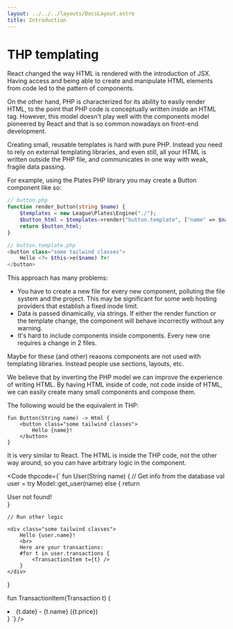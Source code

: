 ```yaml
---
layout: ../../../layouts/DocsLayout.astro
title: Introduction
---
```


# THP templating

React changed the way HTML is rendered with the introduction of JSX.
Having access and being able to create and manipulate HTML elements
from code led to the pattern of components.

On the other hand, PHP is characterized for its ability to easily render
HTML, to the point that PHP code is conceptually written inside an
HTML tag. However, this model doesn't play well with the components
model pioneered by React and that is so common nowadays on front-end
development.

Creating small, reusable templates is hard with pure PHP. Instead you
need to rely on external templating libraries, and even still, all your
HTML is written outside the PHP file, and communicates in one way
with weak, fragile data passing.

For example, using the Plates PHP library you may create a Button component
like so:

```php
// button.php
function render_button(string $name) {
    $templates = new League\Plates\Engine("./");
    $button_html = $templates->render("button.template", ["name" => $name]);
    return $button_html;
}
```

```php
// button.template.php
<button class="some tailwind classes">
    Hello <?= $this->e($name) ?>!
</button>
```

This approach has many problems:

- You have to create a new file for every new component,
    polluting the file system and the project. This may be significant
    for some web hosting providers that establish a fixed inode limit.
- Data is passed dinamically, via strings. If either the render
    function or the template change, the component will behave
    incorrectly without any warning.
- It's hard to include components inside components. Every new
    one requires a change in 2 files.

Maybe for these (and other) reasons components are not used with
templating libraries. Instead people use sections, layouts, etc.

We believe that by inverting the PHP model we can improve
the experience of writing HTML. By having HTML inside of code,
not code inside of HTML, we can easily create many small components
and compose them.

The following would be the equivalent in THP:

```thp
fun Button(String name) -> Html {
    <button class="some tailwind classes">
        Hello {name}!
    </button>
}
```

It is very similar to React. The HTML is inside the THP code, not the other
way around, so you can have arbitrary logic in the component.


<Code thpcode={`
fun User(String name) {
    // Get info from the database
    val user = try Model::get_user(name)
    else {
        return <div>User not found!</div>
    }

    // Run other logic

    <div class="some tailwind classes">
        Hello {user.name}!
        <br>
        Here are your transactions:
        #for t in user.transactions {
            <TransactionItem t={t} />
        }
    </div>
}

fun TransactionItem(Transaction t) {
    <li>
        {t.date} - {t.name} ({t.price})
    </li>
}
`} />





